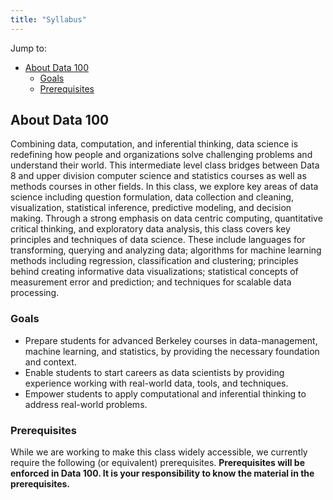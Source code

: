 ```yaml
---
title: "Syllabus"
---
```


Jump to:

- [About Data 100](#about-data-100)
  - [Goals](#goals)
  - [Prerequisites](#prerequisites)


## About Data 100

Combining data, computation, and inferential thinking, data science is redefining how people and organizations solve challenging problems and understand their world. This intermediate level class bridges between Data 8 and upper division computer science and statistics courses as well as methods courses in other fields. In this class, we explore key areas of data science including question formulation, data collection and cleaning, visualization, statistical inference, predictive modeling, and decision making.​ Through a strong emphasis on data centric computing, quantitative critical thinking, and exploratory data analysis, this class covers key principles and techniques of data science. These include languages for transforming, querying and analyzing data; algorithms for machine learning methods including regression, classification and clustering; principles behind creating informative data visualizations; statistical concepts of measurement error and prediction; and techniques for scalable data processing.

### Goals


- Prepare students for advanced Berkeley courses in data-management, machine learning, and statistics, by providing the necessary foundation and context.
- Enable students to start careers as data scientists by providing experience working with real-world data, tools, and techniques.
- Empower students to apply computational and inferential thinking to address real-world problems.

### Prerequisites

While we are working to make this class widely accessible, we currently require the following (or equivalent) prerequisites. **Prerequisites will be enforced in Data 100. It is your responsibility to know the material in the prerequisites.** 